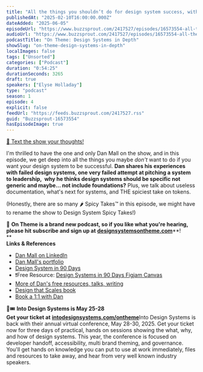 ```yaml
---
title: "All the things you shouldn’t do for design system success, with Dan Mall — #04"
publishedAt: "2025-02-10T16:00:00.000Z"
dateAdded: "2025-06-05"
episodeUrl: "https://www.buzzsprout.com/2417527/episodes/16573554-all-the-things-you-shouldn-t-do-for-design-system-success-with-dan-mall-04.mp3"
audioUrl: "https://www.buzzsprout.com/2417527/episodes/16573554-all-the-things-you-shouldn-t-do-for-design-system-success-with-dan-mall-04.mp3"
podcastTitle: "On Theme: Design Systems in Depth"
showSlug: "on-theme-design-systems-in-depth"
localImages: false
tags: ["Unsorted"]
categories: ["Podcast"]
duration: "0:54:25"
durationSeconds: 3265
draft: true
speakers: ["Elyse Holladay"]
type: "podcast"
season: 1
episode: 4
explicit: false
feedUrl: "https://feeds.buzzsprout.com/2417527.rss"
guid: "Buzzsprout-16573554"
hasEpisodeImage: true
---
```

[📲 Text the show your thoughts!](https://www.buzzsprout.com/twilio/text_messages/2417527/open_sms)

I'm thrilled to have the one and only Dan Mall on the show, and in this episode, we get deep into all the things you maybe _don't_ want to do if you want your design system to be successful. **Dan shares his experiences with failed design systems, one very failed attempt at pitching a system to leadership,  why he thinks design systems should be specific not generic and maybe... not include foundations?** Plus, we talk about useless documentation, what's next for systems, and THE spiciest take on tokens.

(Honestly, there are so many 🌶️ Spicy Takes™️ in this episode, we might have to rename the show to Design System Spicy Takes!)

💖 **On Theme is a brand new podcast, so if you like what you're hearing, please hit subscribe and sign up at** [**designsystemsontheme.com**](http://designsystemsontheme.com/)**!  
**  
**Links & References**

-   [Dan Mall on LinkedIn](https://www.linkedin.com/in/danmall/)
-   [Dan Mall's portfolio](https://danmall.com/)
-   [Design System in 90 Days](https://designsystem.university/courses/design-system-in-90-days)
-   ❗️Free Resource: [Design Systems in 90 Days Figjam Canvas](https://www.figma.com/community/file/1275210165201477676)
-   [More of Dan's free resources, talks, writing](https://danmall.com/free-resources/)
-   [Design that Scales book](https://designsystem.university/books/design-that-scales)
-   [Book a 1:1 with Dan](https://intro.co/danmall)

🎨🎟️ **Into Design Systems is May 25-28  
Get your ticket at** [**intodesignsystems.com/ontheme**](http://intodesignsystems.com/ontheme)Into Design Systems is back with their annual virtual conference, May 28-30, 2025. Get your ticket now for three days of practical, hands on sessions showing the what, why, and how of design systems. This year, the conference is focused on developer handoff, accessibility, multi brand theming, and governance. You'll get hands on knowledge you can put to use at work immediately, files and resources to take away, and hear from very well known industry speakers.
